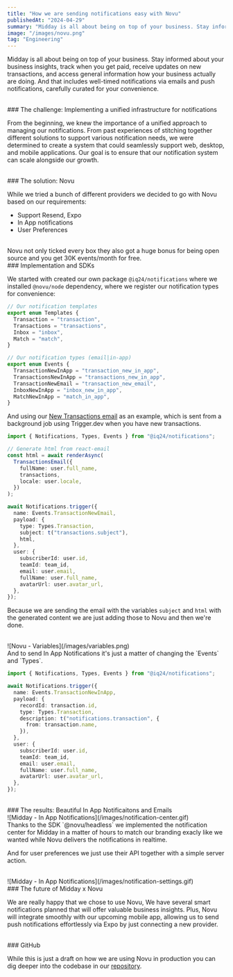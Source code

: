 ```yaml
---
title: "How we are sending notifications easy with Novu"
publishedAt: "2024-04-29"
summary: "Midday is all about being on top of your business. Stay informed about your business insights, track when you get paid, receive updates on new transactions"
image: "/images/novu.png"
tag: "Engineering"
---
```


Midday is all about being on top of your business. Stay informed about your business insights, track when you get paid, receive updates on new transactions, and access general information how your business actually are doing. And that includes well-timed notifications via emails and push notifications, carefully curated for your convenience.

<br />
### The challenge: Implementing a unified infrastructure for notifications

From the beginning, we knew the importance of a unified approach to managing our notifications. From past experiences of stitching together different solutions to support various notification needs, we were determined to create a system that could seamlessly support web, desktop, and mobile applications. Our goal is to ensure that our notification system can scale alongside our growth.

<br />
### The solution: Novu

While we tried a bunch of different providers we decided to
go with Novu based on our requirements:

- Support Resend, Expo
- In App notifications
- User Preferences

<br />
Novu not only ticked every box they also got a huge bonus for being open source and
you get 30K events/month for free.

<br />
### Implementation and SDKs

We started with created our own package `@iq24/notifications` where
we installed `@novu/node` dependency, where we register our notification
types for convenience:

```typescript
// Our notification templates
export enum Templates {
  Transaction = "transaction",
  Transactions = "transactions",
  Inbox = "inbox",
  Match = "match",
}

// Our notification types (email|in-app)
export enum Events {
  TransactionNewInApp = "transaction_new_in_app",
  TransactionsNewInApp = "transactions_new_in_app",
  TransactionNewEmail = "transaction_new_email",
  InboxNewInApp = "inbox_new_in_app",
  MatchNewInApp = "match_in_app",
}
```

And using our [New Transactions email](https://email.iq24.ai/preview/transactions) as an example, which is sent from a background job using Trigger.dev when you have new transactions.

```typescript
import { Notifications, Types, Events } from "@iq24/notifications";

// Generate html from react-email
const html = await renderAsync(
  TransactionsEmail({
    fullName: user.full_name,
    transactions,
    locale: user.locale,
  })
);

await Notifications.trigger({
  name: Events.TransactionNewEmail,
  payload: {
    type: Types.Transaction,
    subject: t("transactions.subject"),
    html,
  },
  user: {
    subscriberId: user.id,
    teamId: team_id,
    email: user.email,
    fullName: user.full_name,
    avatarUrl: user.avatar_url,
  },
});
```

Because we are sending the email with the variables `subject` and `html` with the generated content we are just adding those to Novu and then we're done.

<br />
![Novu - Variables](/images/variables.png)

<br />
And to send In App Notifications it's just a matter of changing the `Events` and
`Types`.

```typescript
import { Notifications, Types, Events } from "@iq24/notifications";

await Notifications.trigger({
  name: Events.TransactionNewInApp,
  payload: {
    recordId: transaction.id,
    type: Types.Transaction,
    description: t("notifications.transaction", {
      from: transaction.name,
    }),
  },
  user: {
    subscriberId: user.id,
    teamId: team_id,
    email: user.email,
    fullName: user.full_name,
    avatarUrl: user.avatar_url,
  },
});
```

<br />
### The results: Beautiful In App Notificaitons and Emails
<br />
![Midday - In App Notifications](/images/notification-center.gif)
<br />
Thanks to the SDK `@novu/headless` we implemented the notification center for Midday
in a matter of hours to match our branding exacly like we wanted while Novu delivers
the notifications in realtime.

<br />

And for user preferences we just use their API together with a simple server action.

<br />
![Midday - In App Notifications](/images/notification-settings.gif)

<br />
### The future of Midday x Novu

We are really happy that we chose to use Novu, We have several smart notifications planned that will offer valuable business insights. Plus, Novu will integrate smoothly with our upcoming mobile app, allowing us to send push notifications effortlessly via Expo by just connecting a new provider.

<br />
### GitHub

While this is just a draft on how we are using Novu in production you can dig deeper into the codebase in our [repository](https://git.new/midday).

